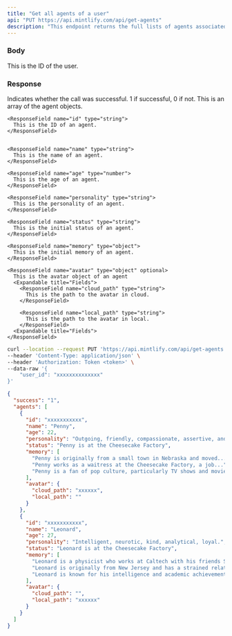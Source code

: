 ```yaml
---
title: "Get all agents of a user"
api: "PUT https://api.mintlify.com/api/get-agents"
description: "This endpoint returns the full lists of agents associated with a user."
---
```


### Body

<ParamField body="user_id" type="string">
  This is the ID of the user.
</ParamField>

### Response

<ResponseField name="success" type="number">
  Indicates whether the call was successful. 1 if successful, 0 if not.
</ResponseField>

<ResponseField name="agents" type="object">
  This is an array of the agent objects.

  <Expandable title="Fields">

    <ResponseField name="id" type="string">
      This is the ID of an agent.
    </ResponseField>


    <ResponseField name="name" type="string">
      This is the name of an agent.
    </ResponseField>

    <ResponseField name="age" type="number">
      This is the age of an agent.
    </ResponseField>

    <ResponseField name="personality" type="string">
      This is the personality of an agent.
    </ResponseField>

    <ResponseField name="status" type="string">
      This is the initial status of an agent.
    </ResponseField>

    <ResponseField name="memory" type="object">
      This is the initial memory of an agent.
    </ResponseField>

    <ResponseField name="avatar" type="object" optional>
      This is the avatar object of an agent
      <Expandable title="Fields">
        <ResponseField name="cloud_path" type="string">
          This is the path to the avatar in cloud.
        </ResponseField>

        <ResponseField name="local_path" type="string">
          This is the path to the avatar in local.
        </ResponseField>
      <Expandable title="Fields">
    </ResponseField>

  </Expandable>

</ResponseField>

<RequestExample>

```bash Example Request
curl --location --request PUT 'https://api.mintlify.com/api/get-agents' \
--header 'Content-Type: application/json' \
--header 'Authorization: Token <token>' \
--data-raw '{
    "user_id": "xxxxxxxxxxxxxx"
}'
```

</RequestExample>

<ResponseExample>

```json Response
{
  "success": "1",
  "agents": [
    {
      "id": "xxxxxxxxxxx",
      "name": "Penny",
      "age": 22,
      "personality": "Outgoing, friendly, compassionate, assertive, and determined",
      "status": "Penny is at the Cheesecake Factory",
      "memory": [
        "Penny is originally from a small town in Nebraska and moved....",
        "Penny works as a waitress at the Cheesecake Factory, a job...",
        "Penny is a fan of pop culture, particularly TV shows and movies..."
      ],
      "avatar": {
        "cloud_path": "xxxxxx",
        "local_path": ""
      }
    },
    {
      "id": "xxxxxxxxxxx",
      "name": "Leonard",
      "age": 27,
      "personality": "Intelligent, neurotic, kind, analytical, loyal.",
      "status": "Leonard is at the Cheesecake Factory",
      "memory": [
        "Leonard is a physicist who works at Caltech with his friends Sheldon, Howard, and Raj.",
        "Leonard is originally from New Jersey and has a strained relationship with his mother, who is often critical of him.",
        "Leonard is known for his intelligence and academic achievements, but he also struggles with self-doubt and insecurity."
      ],
      "avatar": {
        "cloud_path": "",
        "local_path": "xxxxxx"
      }
    }
  ]
}
```

</ResponseExample>
